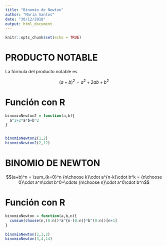 ```yaml
---
title: "Binomio de Newton"
author: "María Santos"
date: "30/12/2018"
output: html_document
---
```


```r
knitr::opts_chunk$set(echo = TRUE)
```

# PRODUCTO NOTABLE

La fórmula del producto notable es

$$(a+b)^2 = a^2+2ab+b^2$$

# Función con R

```r
binomioNewton2 = function(a,b){
  a^2+2*a*b+b^2
}


binomioNewton2(1,2)
binomioNewton2(2,12)
```

# BINOMIO DE NEWTON

$$(a+b)^n = \sum_{k=0}^n {n\choose k}\cdot a^{n-k}\cdot b^k = {n\choose 0}\cdot a^n\cdot b^0+\cdots {n\choose n}\cdot a^0\cdot b^n$$

# Función con R

```r
binomioNewton = function(a,b,n){
  cumsum(choose(n,(0:n))*a^{n-(0:n)}*b^(0:n))[n+1]
}

binomioNewton(2,1,2)
binomioNewton(3,4,14)
```

